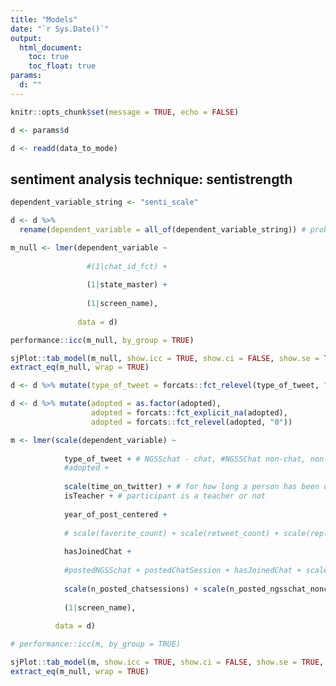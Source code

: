 ```yaml
---
title: "Models"
date: "`r Sys.Date()`"
output:
  html_document:
    toc: true
    toc_float: true
params:
  d: ""
---
```


```r
knitr::opts_chunk$set(message = TRUE, echo = FALSE)
```

```r
d <- params$d
```

```r
d <- readd(data_to_mode)
```

## sentiment analysis technique: sentistrength

```r
dependent_variable_string <- "senti_scale"

d <- d %>% 
  rename(dependent_variable = all_of(dependent_variable_string)) # probably better to use NSE in this function, but this seems to work

m_null <- lmer(dependent_variable ~ 
                 
                 #(1|chat_id_fct) + 
                 
                 (1|state_master) +
                 
                 (1|screen_name), 
               
               data = d)

performance::icc(m_null, by_group = TRUE)

sjPlot::tab_model(m_null, show.icc = TRUE, show.ci = FALSE, show.se = TRUE, dv.labels = dependent_variable_string)
extract_eq(m_null, wrap = TRUE)
```

```r
d <- d %>% mutate(type_of_tweet = forcats::fct_relevel(type_of_tweet, "non-ngsschat"))

d <- d %>% mutate(adopted = as.factor(adopted),
                  adopted = forcats::fct_explicit_na(adopted),
                  adopted = forcats::fct_relevel(adopted, "0"))

m <- lmer(scale(dependent_variable) ~ 
            
            type_of_tweet + # NGSSchat - chat, #NGSSChat non-chat, non-#NGSSchat (includes e.g. NGSS)
            #adopted +
            
            scale(time_on_twitter) + # for how long a person has been on Twitter
            isTeacher + # participant is a teacher or not
            
            year_of_post_centered +
            
            # scale(favorite_count) + scale(retweet_count) + scale(reply_count) + # tweet-level variables
            
            hasJoinedChat +
            
            #postedNGSSchat + postedChatSession + hasJoinedChat + scale(total_n_chats) + # user-level variables
            
            scale(n_posted_chatsessions) + scale(n_posted_ngsschat_nonchat) + scale(n_posted_non_ngsschat) + # also user-level variables; should these be time-varying?
            
            (1|screen_name), 
          
          data = d)

# performance::icc(m, by_group = TRUE)

sjPlot::tab_model(m, show.icc = TRUE, show.ci = FALSE, show.se = TRUE, dv.labels = dependent_variable_string)
extract_eq(m_null, wrap = TRUE)
```